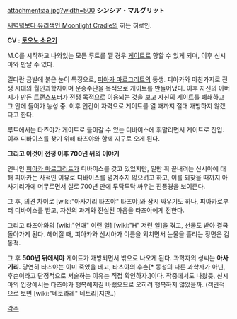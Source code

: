 attachment:aa.jpg?width=500
'''シンシア・マルグリット'''


[[새벽녘보다 유리색인 Moonlight Cradle]]의 히든 히로인.


'''CV : [[토오노 소요기]]'''


M.C를 시작하고 나와있는 모든 루트를 깰 경우 [[게이트]]로 향할 수 있게 되며, 이후 신시아와 만날 수 있다.

길다란 금발에 붉은 눈이 특징으로, [[피아카 마르그리트]]의 동생. 피아카와 마찬가지로 전쟁 시대의 월인과학자이며 운송수단을 목적으로 게이트를 만들어냈다. 이후 자신의 아버지가 만든 트랜스포터가 전쟁 목적으로 이용되는 것을 보고 자신의 게이트를 폐쇄하고 그 안에 들어가 농성 중. 이후 인간이 자력으로 게이트를 열 때까지 절대 개방하지 않겠다고 한다.

루트에서는 타츠야가 게이트로 들어갈 수 있는 디바이스에 휘말리면서 게이트로 진입. 이후 디바이스를 찾기 위해 타츠야와 함께 지구로 오게 된다.

'''그리고 이것이 전쟁 이후 700년 뒤의 이야기'''

언니인 [[피아카 마르그리트]]가 디바이스를 갖고 있었지만, 일만 휙 끝내려는 신시아에 대해 피아카는 사적인 이유로 디바이스를 넘겨주지 않으려고 하고, 이를 되찾을 때까지 아사기리가에 머무르면서 실로 700년 만에 투닥투닥 싸우는 진풍경을 보여준다.

그 후, 의견 차이로 [wiki:"아사기리 타츠야" 타츠야]와 잠시 싸우기도 하나, 피아카로부터 디바이스를 받고, 자신의 과거와 진실된 마음을 타츠야에게 전한다.

그리고 타츠야와의 [wiki:"연애" 이런 일] [wiki:"H" 저런 일]을 겪고, 선물도 받아 결국 돌아가게 된다.
헤어질 때, 피아카와 신시아가 이름을 외치면서 눈물을 흘리는 장면은 감동적.

그 후 '''500년 뒤에서야''' 게이트가 개방되면서 밖으로 나오게 된다. 과학자의 성씨는 '''아사기리'''.
당연히 타츠야는 이미 죽었을 테고, 타츠야의 후손[* 동성의 다른 과학자가 아닌, 후손이라고 단정적으로 서술하는 이유는 직접 확인하자.]이다.
작중에서도 나왔듯, 신시아의 입장에서는 타츠야가 행복해지길 바랬으므로 오히려 행복하지 않았을까. (객관적으로 보면 [wiki:"네토라레" 네토리]지만..)

[[각주]]
